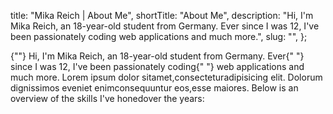 
  title: "Mika Reich | About Me",
  shortTitle: "About Me",
  description:
    "Hi, I'm Mika Reich, an 18-year-old student from Germany. Ever since I was 12, I've been passionately coding web applications and much more.",
  slug: "",
};

<HeroSection />

<TextLarge>{""}
Hi, I'm Mika Reich, an 18-year-old student from Germany. Ever{" "}
<Underline>since I was 12</Underline>, I've been passionately coding{" "}
<Underline>web applications and much more</Underline>. Lorem ipsum dolor
sitamet,consecteturadipisicing elit. Dolorum dignissimos eveniet
enimconsequuntur eos,esse maiores. Below is an overview of the skills I've
honedover the years:</TextLarge>

